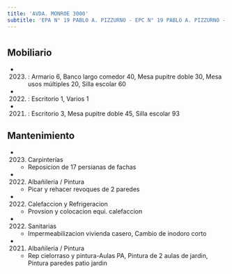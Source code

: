 ```yaml
---
title: 'AVDA. MONROE 3000'
subtitle: 'EPA N° 19 PABLO A. PIZZURNO - EPC N° 19 PABLO A. PIZZURNO - JIN C (EPCJS 19/10°) [S]'
---
```


#


## Mobiliario

*  (2023) : Armario 6, Banco largo comedor 40, Mesa pupitre doble 30, Mesa usos múltiples 20, Silla escolar 60 

*  (2022) : Escritorio 1, Varios 1 

*  (2021) : Escritorio 3, Mesa pupitre doble 45, Silla escolar 93 





## Mantenimiento

*  (2023) Carpinterías 
    + Reposicion de 17 persianas de fachas

*  (2022) Albañileria / Pintura 
    + Picar y rehacer revoques de 2 paredes

*  (2022) Calefaccion y Refrigeracion 
    + Provsion y colocacion equi. calefaccion

*  (2022) Sanitarias 
    + Impermeabilizacion vivienda casero, Cambio de inodoro corto

*  (2021) Albañileria / Pintura 
    + Rep cielorraso y pintura-Aulas PA, Pintura de 2 aulas de jardin, Pintura paredes patio jardin



